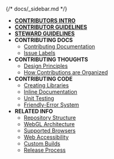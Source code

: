 {/*  docs/_sidebar.md  */}

* [**CONTRIBUTORS INTRO**](README/)
* [**CONTRIBUTOR GUIDELINES**](contributor_guidelines/)
* [**STEWARD GUIDELINES**](steward_guidelines/)
* **CONTRIBUTING DOCS**
  * [Contributing Documentation](contributing_documentation/)
  * [Issue Labels](issue_labels/)
* **CONTRIBUTING THOUGHTS**
  * [Design Principles](design_principles/)
  * [How Contributions are Organized](organization/)
* **CONTRIBUTING CODE**
  * [Creating Libraries](creating_libraries/)
  * [Inline Documentation](inline_documentation/)
  * [Unit Testing](unit_testing/)
  * [Friendly-Error System](friendly_error_system/)
* **RELATED INFO**
  * [Repository Structure](repo_structure/)
  * [WebGL Architecture](webgl_mode_architecture/)
  * [Supported Browsers](supported_browsers/)
  * [Web Accessibility](web_accessibility/)
  * [Custom Builds](custom_p5_build/)
  * [Release Process](release_process/)
